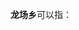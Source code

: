 '''龙场乡'''可以指：
{{PRC admin/disambig|43/12/21/203/000|52/02/03/210/000|52/02/21/218/000|52/04/22/200/000}}
{{disambig|cat=三字中国乡名消歧义}}